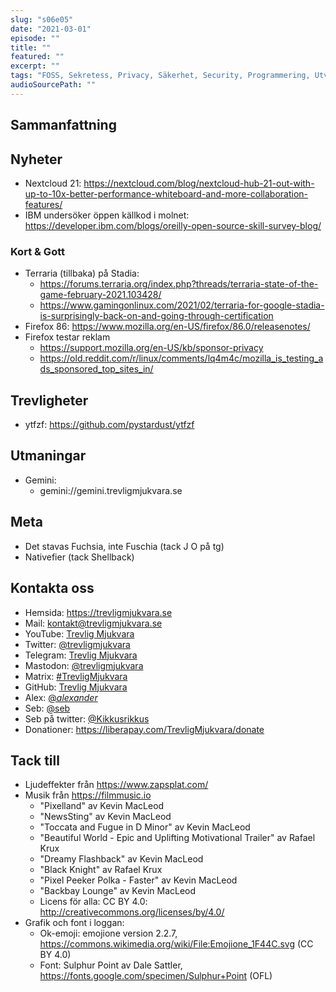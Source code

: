 ```yaml
---
slug: "s06e05"
date: "2021-03-01"
episode: ""
title: ""
featured: ""
excerpt: ""
tags: "FOSS, Sekretess, Privacy, Säkerhet, Security, Programmering, Utveckling, Mjukvara, PinePhone, Technology, Linux, Open Source, kernel"
audioSourcePath: ""
---
```


## Sammanfattning

## Nyheter

- Nextcloud 21: https://nextcloud.com/blog/nextcloud-hub-21-out-with-up-to-10x-better-performance-whiteboard-and-more-collaboration-features/
- IBM undersöker öppen källkod i molnet: https://developer.ibm.com/blogs/oreilly-open-source-skill-survey-blog/

### Kort & Gott

- Terraria (tillbaka) på Stadia:
  - https://forums.terraria.org/index.php?threads/terraria-state-of-the-game-february-2021.103428/
  - https://www.gamingonlinux.com/2021/02/terraria-for-google-stadia-is-surprisingly-back-on-and-going-through-certification
- Firefox 86: https://www.mozilla.org/en-US/firefox/86.0/releasenotes/
- Firefox testar reklam
  - https://support.mozilla.org/en-US/kb/sponsor-privacy
  - https://old.reddit.com/r/linux/comments/lq4m4c/mozilla_is_testing_ads_sponsored_top_sites_in/

## Trevligheter

- ytfzf: https://github.com/pystardust/ytfzf

## Utmaningar

- Gemini:
  - gemini://gemini.trevligmjukvara.se

## Meta

- Det stavas Fuchsia, inte Fuschia (tack J O på tg)
- Nativefier (tack Shellback)

## Kontakta oss

- Hemsida: https://trevligmjukvara.se
- Mail: kontakt@trevligmjukvara.se
- YouTube: [Trevlig Mjukvara](https://www.youtube.com/channel/UCRVmpkj-XM6UhUCjGiL3hhQ)
- Twitter: [@trevligmjukvara](https://twitter.com/trevligmjukvara)
- Telegram: [Trevlig Mjukvara](https://t.me/trevligmjukvara)
- Mastodon: [@trevligmjukvara](https://mastodon.linuxkompis.se/@trevligmjukvara)
- Matrix: [#TrevligMjukvara](https://matrix.to/#/%23TrevligMjukvara:matrix.org)
- GitHub: [Trevlig Mjukvara](https://github.com/trevligmjukvara)
- Alex: [@_alexander_](https://mastodon.online/@_alexander_)
- Seb: [@seb](https://social.gelotte.dev/@seb)
- Seb på twitter: [@Kikkusrikkus](https://twitter.com/Kikkusrikkus)
- Donationer: https://liberapay.com/TrevligMjukvara/donate

## Tack till

- Ljudeffekter från https://www.zapsplat.com/
- Musik från https://filmmusic.io
  - "Pixelland" av Kevin MacLeod
  - "NewsSting" av Kevin MacLeod
  - "Toccata and Fugue in D Minor" av Kevin MacLeod
  - "Beautiful World - Epic and Uplifting Motivational Trailer" av Rafael Krux
  - "Dreamy Flashback" av Kevin MacLeod
  - "Black Knight" av Rafael Krux
  - "Pixel Peeker Polka - Faster" av Kevin MacLeod
  - "Backbay Lounge" av Kevin MacLeod
  - Licens för alla: CC BY 4.0: http://creativecommons.org/licenses/by/4.0/
- Grafik och font i loggan:
  - Ok-emoji: emojione version 2.2.7, https://commons.wikimedia.org/wiki/File:Emojione_1F44C.svg (CC BY 4.0)
  - Font: Sulphur Point av Dale Sattler, https://fonts.google.com/specimen/Sulphur+Point (OFL)
